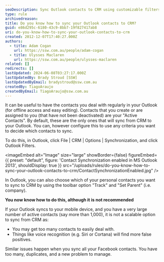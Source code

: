 ```yaml
---
seoDescription: Sync Outlook contacts to CRM using customizable filters and avoid overwhelming your device with a large number of active contacts.
type: rule
archivedreason:
title: Do you know how to sync your Outlook contacts to CRM?
guid: e86d295c-6180-43c9-8bb7-19f827417ab8
uri: do-you-know-how-to-sync-your-outlook-contacts-to-crm
created: 2012-12-07T17:40:27.000Z
authors:
  - title: Adam Cogan
    url: https://ssw.com.au/people/adam-cogan
  - title: Ulysses Maclaren
    url: https://ssw.com.au/people/ulysses-maclaren
related: []
redirects: []
lastUpdated: 2024-06-08T03:27:17.000Z
lastUpdatedBy: Brady Stroud [SSW]
lastUpdatedByEmail: bradystroud@ssw.com.au
createdBy: TiagoAraujo
createdByEmail: TiagoAraujo@ssw.com.au
---
```


It can be useful to have the contacts you deal with regularly in your Outlook (for offline access and easy editing).
Contacts that you create or are assigned to you (that have not been deactivated) are your "Active Contacts". By default, these are the only ones that will sync from CRM to your Outlook. You can, however configure this to use any criteria you want to decide which contacts to sync.

To do this, in Outlook, click File | CRM | Options | Synchronization, and click Outlook Filters.


<imageEmbed
  alt="Image"
  size="large"
  showBorder={false}
  figureEmbed={{
    preset: "default",
    figure: 'Contact Synchronization enabled in MS Outlook 2013',
    shouldDisplay: true
  }}
  src="/uploads/rules/do-you-know-how-to-sync-your-outlook-contacts-to-crm/ContactSynchronizationEnabled.jpg"
/>

In Outlook, you can also choose which of your personal contacts you want to sync to CRM by using the toolbar option "Track" and "Set Parent" (i.e. company).

**You now know how to do this, although it is not recommended**

If your Outlook syncs to your mobile device, and you have a very large number of active contacts (say more than 1,000), it is not a scalable option to sync from CRM as:

- You may get too many contacts to easily deal with.
- Things like voice recognition (e.g. Siri or Cortana) will find more false positives.

Similar issues happen when you sync all your Facebook contacts. You have too many, duplicates, and a new problem to manage.
